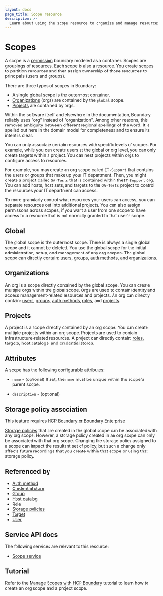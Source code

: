 ```yaml
---
layout: docs
page_title: Scope resource
description: >-
  Learn about using the scope resource to organize and manage resources. Understand how to configure global, org, and project scopes to logically group resources.
---
```


# Scopes

A scope is a [permission][] boundary modeled as a container.
Scopes are groupings of resources.
Each scope is also a resource.
You create scopes to partition resources and then assign ownership of those resources to principals (users and groups).

There are three types of scopes in Boundary:

- A single [global][] scope is the outermost container.
- [Organizations][] (orgs) are contained by the `global` scope.
- [Projects][] are contained by orgs.

<Note>
Within the software itself and elsewhere in the documentation, Boundary reliably uses "org" instead of "organization". Among other reasons, this removes ambiguity between different regional spellings of the word. It is spelled out here in the domain model for completeness and to ensure its intent is clear.
</Note>

You can only associate certain resources with specific levels of scopes.
For example, while you can create users at the global or org level, you can only create targets within a project.
You can nest projects within orgs to configure access to resources.

For example, you may create an org scope called `IT-Support` that contains the users or groups that make up your IT department.
Then, you might create a project called `QA-Tests` that is contained within the`IT-Support` org.
You can add hosts, host sets, and targets to the `QA-Tests` project to control the resources your IT department can access.

To more granularly control what resources your users can access, you can separate resources out into additional projects.
You can also assign permissons across scopes, if you want a user from one scope to have access to a resource that is not normally granted to that user's scope.

## Global

The global scope is the outermost scope.
There is always a single global scope
and it cannot be deleted.
You use the global scope for the initial administration, setup, and management of any org scopes.
The global scope can directly contain:
[users][], [groups][], [auth methods][], and [organizations][].

## Organizations

An org is a scope directly contained by the global scope.
You can create multiple orgs within the global scope.
Orgs are used to contain identity and access management-related resources and projects.
An org can directly contain:
[users][], [groups][], [auth methods][], [roles][], and [projects][].

## Projects

A project is a scope directly contained by an org scope.
You can create multiple projects within an org scope.
Projects are used to contain infrastructure-related resources.
A project can directly contain:
[roles][], [targets][], [host catalogs][], and [credential stores][].

## Attributes

A scope has the following configurable attributes:

- `name` - (optional)
  If set, the `name` must be unique within the scope's parent scope.

- `description` - (optional)

## Storage policy association

<EnterpriseAlert product="boundary">This feature requires <a href="https://www.hashicorp.com/products/boundary">HCP Boundary or Boundary Enterprise</a></EnterpriseAlert>

[Storage policies][] that are created in the global scope can be associated with any org scope.
However, a storage policy created in an org scope can only be associated with that org scope.
Changing the storage policy assigned to a scope can impact the resultant set of policy, but such a change only affects future recordings that you create within that scope or using that storage policy.

## Referenced by

- [Auth method][]
- [Credential store][]
- [Group][]
- [Host catalog][]
- [Role][]
- [Storage policies][]
- [Target][]
- [User][]

[auth method]: /boundary/docs/domain-model/auth-methods
[auth methods]: /boundary/docs/domain-model/auth-methods
[credential store]: /boundary/docs/domain-model/credential-stores
[credential stores]: /boundary/docs/domain-model/credential-stores
[global]: /boundary/docs/domain-model/scopes#global
[group]: /boundary/docs/domain-model/groups
[groups]: /boundary/docs/domain-model/groups
[host catalog]: /boundary/docs/domain-model/host-catalogs
[host catalogs]: /boundary/docs/domain-model/host-catalogs
[organization]: /boundary/docs/domain-model/scopes#organizations
[organizations]: /boundary/docs/domain-model/scopes#organizations
[permission]: /boundary/docs/rbac/permissions
[permissions]: /boundary/docs/rbac/permissions
[project]: /boundary/docs/domain-model/scopes#projects
[projects]: /boundary/docs/domain-model/scopes#projects
[role]: /boundary/docs/domain-model/roles
[roles]: /boundary/docs/domain-model/roles
[storage policies]: /boundary/docs/domain-model/storage-policy
[target]: /boundary/docs/domain-model/targets
[targets]: /boundary/docs/domain-model/targets
[user]: /boundary/docs/domain-model/users
[users]: /boundary/docs/domain-model/users

## Service API docs

The following services are relevant to this resource:

- [Scope service](/boundary/api-docs/scope-service)

## Tutorial

Refer to the [Manage Scopes with HCP Boundary](/boundary/tutorials/hcp-administration/hcp-manage-scopes) tutorial to learn how to create an org scope and a project scope.

